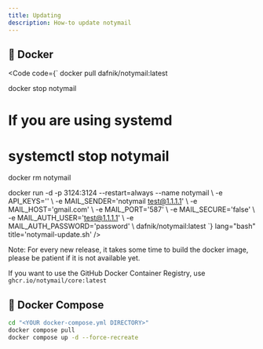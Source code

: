 ```yaml
---
title: Updating
description: How-to update notymail
---
```



## 🐳 Docker

<Code code={`
docker pull dafnik/notymail:latest

docker stop notymail

# If you are using systemd

# systemctl stop notymail

docker rm notymail

docker run -d -p 3124:3124 --restart=always --name notymail \\
-e API_KEYS='' \\
-e MAIL_SENDER='notymail <test@1.1.1.1>' \\
-e MAIL_HOST='gmail.com' \\
-e MAIL_PORT='587' \\
-e MAIL_SECURE='false' \\
-e MAIL_AUTH_USER='test@1.1.1.1' \\
-e MAIL_AUTH_PASSWORD='password' \\
dafnik/notymail:latest
`} lang="bash" title='notymail-update.sh' />

Note: For every new release, it takes some time to build the docker image, please be patient if it is not available yet.

If you want to use the GitHub Docker Container Registry, use `ghcr.io/notymail/core:latest`

## 🐳 Docker Compose

```bash
cd "<YOUR docker-compose.yml DIRECTORY>"
docker compose pull
docker compose up -d --force-recreate
```
